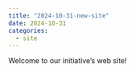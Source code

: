```yaml
---
title: "2024-10-31-new-site"
date: 2024-10-31
categories:
  - site
---
```


Welcome to our initiative's web site!

